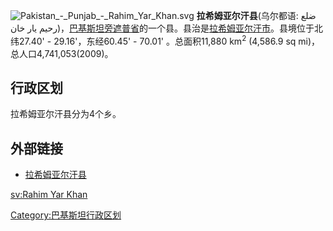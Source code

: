 [[File:Pakistan_-_Punjab_-_Rahim_Yar_Khan.svg|right]]
'''拉希姆亚尔汗县'''(乌尔都语: ضلع رحیم یار خان)，[[巴基斯坦|巴基斯坦]][[旁遮普省|旁遮普省]]的一个县。县治是[[拉希姆亚尔汗市|拉希姆亚尔汗市]]。县境位于北纬27.40' - 29.16'，东经60.45' - 70.01' 。总面积11,880 km<sup>2</sup> (4,586.9 sq mi)，总人口4,741,053(2009)。

== 行政区划 ==
拉希姆亚尔汗县分为4个乡。

==外部链接==
* [http://rahimyarkhan.com 拉希姆亚尔汗县] {{Wayback|url=http://rahimyarkhan.com/ |date=20170531134028 }}

{{旁遮普省行政区划}}

[[Category:巴基斯坦行政区划|Category:巴基斯坦行政区划]]

[[sv:Rahim_Yar_Khan|sv:Rahim Yar Khan]]